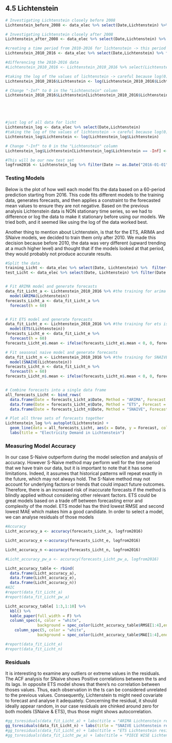 ## 4.5 Lichtenstein{.tabset}

```r
# Investigating Lichtenstein closely before 2008
Lichtenstein_before_2008 <- data_elec %>% select(Date,Lichtenstein) %>% filter(Date <= as.Date("2008-01-01"))

# Investigating Lichtenstein closely after 2008
Lichtenstein_after_2008 <- data_elec %>% select(Date,Lichtenstein) %>% filter(Date >= as.Date("2008-01-01"))

#creating a time period from 2010-2016 for lichtenstein -> this period will be used for training.
Lichtenstein_2010_2016 <- data_elec %>% select(Date,Lichtenstein) %>% filter(Date >= as.Date("2010-01-01") & Date <= as.Date("2015-12-31"))

#differencing the 2010-2016 data
#Lichtenstein_2010_2016 <- Lichtenstein_2010_2016 %>% select(Lichtenstein) %>% mutate(Lichtenstein = difference(Lichtenstein))

#taking the log of the values of lichtenstein -> careful because log(0) = -infinity
Lichtenstein_2010_2016$Lichtenstein <- log(Lichtenstein_2010_2016$Lichtenstein)

# Change "-Inf" to 0 in the "Lichtenstein" column
Lichtenstein_2010_2016$Lichtenstein[Lichtenstein_2010_2016$Lichtenstein == -Inf] <- 0





#just log of all data for licht
Lichtenstein_log <- data_elec %>% select(Date,Lichtenstein)
#taking the log of the values of lichtenstein -> careful because log(0) = -infinity
Lichtenstein_log$Lichtenstein <- log(Lichtenstein_log$Lichtenstein)

# Change "-Inf" to 0 in the "Lichtenstein" column
Lichtenstein_log$Lichtenstein[Lichtenstein_log$Lichtenstein == -Inf] <- 0

#This will be our new test set
logfrom2016 <- Lichtenstein_log %>% filter(Date >= as.Date("2016-01-01"))


```


### **Testing Models**
Below is the plot of how well each model fits the data based on a 60-period prediction starting from 2016. This code fits different models to the training data, generates forecasts, and then applies a constraint to the forecasted mean values to ensure they are not negative.
Based on the previous analysis Lichtenstein data is NON stationary time series, so we had to difference or log the data to make it stationary before using our models. We tried both, and it seemed like using the log of the data worked best.

Another thing to mention about Lichtenstein, is that for the ETS, ARIMA and SNaive models, we decided to train them only after 2010. We made this decision because before 2010, the data was very different (upward trending at a much higher level) and thought that if the models looked at that period, they would probably not produce accurate results.

```r
#Split the data
training_Licht <- data_elec %>% select(Date, Lichtenstein) %>%  filter(Date < as.Date("2016-01-01"))
test_Licht <- data_elec %>% select(Date, Lichtenstein) %>% filter(Date >= as.Date("2016-01-01"))


# Fit ARIMA model and generate forecasts
data_fit_Licht_a <- Lichtenstein_2010_2016 %>% #the training for arima is the logged values from 2010-2016
  model(ARIMA(Lichtenstein))
forecasts_Licht_a <- data_fit_Licht_a %>%
  forecast(h = 60)


# Fit ETS model and generate forecasts
data_fit_Licht_e <- Lichtenstein_2010_2016 %>% #the training for ets is the logged values from 2010-2016
  model(ETS(Lichtenstein))
forecasts_Licht_e <- data_fit_Licht_e %>%
  forecast(h = 60)
forecasts_Licht_e$.mean <- ifelse(forecasts_Licht_e$.mean < 0, 0, forecasts_Licht_e$.mean)

# Fit seasonal naive model and generate forecasts
data_fit_Licht_n <- Lichtenstein_2010_2016 %>% #the training for SNAIVE is the logged values from 2010-2016
  model(SNAIVE(Lichtenstein))
forecasts_Licht_n <- data_fit_Licht_n %>%
  forecast(h = 60)
forecasts_Licht_n$.mean <- ifelse(forecasts_Licht_n$.mean < 0, 0, forecasts_Licht_n$.mean)


# Combine forecasts into a single data frame
all_forecasts_Licht <- bind_rows(
  data.frame(Date = forecasts_Licht_a$Date, Method = "ARIMA", Forecast = forecasts_Licht_a$.mean),
  data.frame(Date = forecasts_Licht_e$Date, Method = "ETS", Forecast = forecasts_Licht_e$.mean),
  data.frame(Date = forecasts_Licht_n$Date, Method = "SNAIVE", Forecast = forecasts_Licht_n$.mean))

# Plot all three sets of forecasts together
Lichtenstein_log %>% autoplot(Lichtenstein) +
  geom_line(data = all_forecasts_Licht, aes(x = Date, y = Forecast, color = Method)) +
  labs(title = "Electricity Demand in Lichtenstein")

```

### **Measuring Model Accuracy**
In our case S-Naive outperform during the model selection and analysis of accuracy. However S-Naive method may perform well for the time period that we have train our data, but it is important to note that it has some limitations. Indeed, it assumes that historical patterns will repeat exactly in the future, which may not always hold. The S-Naive method may not account for underlying factors or trends that could impact future outcomes. Therefore, there is an increased risk of inaccurate forecasts if the method is blindly applied without considering other relevant factors.
ETS could be great models based on a trade off between forecasting error and complexity of the model. ETS model has the third lowest RMSE and second lowest MAE which makes him a good candidate. In order to select a model, we can analyse residuals of those models

```r
#Accuracy
Licht_accuracy_a <- accuracy(forecasts_Licht_a, logfrom2016)

Licht_accuracy_e <-accuracy(forecasts_Licht_e, logfrom2016)

Licht_accuracy_n <-accuracy(forecasts_Licht_n, logfrom2016)

#Licht_accuracy_pw_a <- accuracy(forecasts_Licht_pw_a, logfrom2016)

Licht_accuracy_table <- rbind(
  data.frame(Licht_accuracy_a),
  data.frame(Licht_accuracy_e),
  data.frame(Licht_accuracy_n))
#AIC
#report(data_fit_Licht_a)
#report(data_fit_Licht_pw_a)
```

```r
Licht_accuracy_table[ 1:3,1:10] %>%
  kbl() %>%
  kable_paper(full_width = F) %>%
  column_spec(4, color = "white",
              background = spec_color(Licht_accuracy_table$RMSE[1:4],end = 0.6)) %>%
    column_spec(5, color = "white",
              background = spec_color(Licht_accuracy_table$MAE[1:4],end = 0.6))
```
```r
#report(data_fit_Licht_e)
#report(data_fit_Licht_n)
```

### **Residuals**
It is interesting to examine any outliers or extreme values in the residuals. The ACF analysis for SNaive shows Positive correlations between the ts and its lags. In opposite ETS model shows that there's no correlation between thoses values. Thus, each observation in the ts can be considered unrelated to the previous values. Consequently, Lichtenstein ts might need covariate to forecast and analyse it adequately. Concerning the residual, it should ideally appear random, in our case residuals are chinked around zero for both models (SNaive & ETS), thus those might shows autocorrelation.

```r
#gg_tsresiduals(data_fit_Licht_a) + labs(title = "ARIMA Lichtenstein residuals analysis")
gg_tsresiduals(data_fit_Licht_n) + labs(title = "SNAIVE Lichtenstein residuals analysis")
#gg_tsresiduals(data_fit_Licht_e) + labs(title = "ETS Lichtenstein residuals analysis")
#gg_tsresiduals(data_fit_Licht_pw_a) + labs(title = "PIECE WISE Lichtenstein residuals analysis")
```
